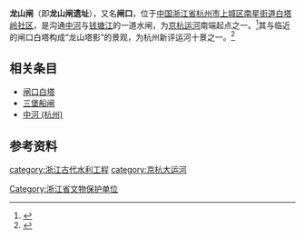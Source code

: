 {{coord|30.20308|N|120.14162|E}}
{{about|杭州闸口地区的龙山闸|闸口的其他用法|闸口|display=title}}
{{文物保护单位
| 图片 = Site of Longshan Sluice 02 2018-08.jpg
| 级别 = 省级
| 省区市 = 浙江省
| 名称 = 钱塘江与运河运口水利航运设施
|子项=龙山闸遗址
| 编号 = 6-351
| 分类 = 建筑
| 时代 = [[五代|五代]]
| 所在 = [[浙江省|浙江省]][[杭州市|杭州市]][[上城区|上城区]]
| 登录 = 2013年1月4日
| 保护历史 = 
}}'''龙山闸'''（即'''龙山闸遗址'''），又名'''闸口'''，位于[[中国|中国]][[浙江省|浙江省]][[杭州市|杭州市]][[上城区|上城区]][[南星街道|南星街道]][[白塔岭社区|白塔岭社区]]，是沟通[[中河_(杭州)|中河]]与[[钱塘江|钱塘江]]的一道水闸，为[[京杭运河|京杭运河]]南端起点之一。<ref>{{Cite web|title=退休教师记忆里的“龙山闸”：塔影 中河 火车-旅游频道-浙江在线|url=http://gotrip.zjol.com.cn/05gotrip/system/2013/06/20/019414993.shtml|accessdate=2020-07-13|work=gotrip.zjol.com.cn|archive-date=2020-07-16|archive-url=https://web.archive.org/web/20200716212708/http://gotrip.zjol.com.cn/05gotrip/system/2013/06/20/019414993.shtml|dead-url=no}}</ref>其与临近的闸口白塔构成“龙山塔影”的景观，为杭州新评运河十景之一。<ref>{{Cite web|title=新出炉的运河十景，诗情足画意浓-杭州新闻-浙江在线|url=http://hangzhou.zjol.com.cn/system/2013/07/03/019441381.shtml|accessdate=2020-07-13|work=hangzhou.zjol.com.cn|archive-date=2020-07-15|archive-url=https://web.archive.org/web/20200715204828/http://hangzhou.zjol.com.cn/system/2013/07/03/019441381.shtml|dead-url=no}}</ref>
==相关条目==
*[[闸口白塔|闸口白塔]]
*[[三堡船闸|三堡船闸]]
*[[中河_(杭州)|中河 (杭州)]]
==参考资料==
{{reflist}}{{浙江小作品}}
{{江浙海塘}}
{{杭州市境内的浙江省文物保护单位}}
[[category:浙江古代水利工程|category:浙江古代水利工程]]
[[category:京杭大运河|category:京杭大运河]]
[[Category:浙江省文物保护单位|Category:浙江省文物保护单位]]